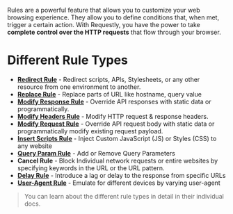 Rules are a powerful feature that allows you to customize your web browsing experience. They allow you to define conditions that, when met, trigger a certain action. 
With Requestly, you have the power to take **complete control over the HTTP requests** that flow through your browser.

# Different Rule Types

- [**Redirect Rule**](redirect-rule) - Redirect scripts, APIs, Stylesheets, or any other resource from one environment to another.
- [**Replace Rule**](replace-rule) - Replace parts of URL like hostname, query value 
- [**Modify Response Rule**](response-rule) - Override API responses with static data or programmatically. 
- [**Modify Headers Rule**](headers-rule) - Modify HTTP request & response headers. 
- [**Modify Request Rule**](request-body-rule) - Override API request body with static data or programmatically modify existing request payload.
- [**Insert Scripts Rule**](script-rule) - Inject Custom JavaScript (JS) or Styles (CSS) to any website
- [**Query Param Rule**](query-params-rule) - Add or Remove Query Parameters 
- **Cancel Rule** - Block Individual network requests or entire websites by specifying keywords in the URL or the URL pattern. 
- [**Delay Rule**](delay-rule) - Introduce a lag or delay to the response from specific URLs
- [**User-Agent Rule**](user-agent-rule) - Emulate for different devices by varying user-agent

> You can learn about the different rule types in detail in their individual docs. 
